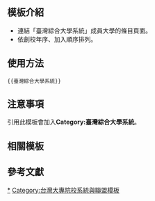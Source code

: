 <includeonly><!-- 在這裡加入模板的保護標識 --></includeonly><noinclude>{{Documentation subpage}}</noinclude>
<!-- 在本行下編輯模板說明 -->

== 模板介紹 ==
* 連結「臺灣綜合大學系統」成員大學的條目頁面。
* 依創校年序、加入順序排列。

==使用方法==
<pre>{{臺灣綜合大學系統}}</pre>

== 注意事項 ==
引用此模板會加入'''Category:臺灣綜合大學系統'''。

== 相關模板 ==

{{台灣高等教育模板導航}}

== 參考文獻 ==

<includeonly>
<!-- 本行下加入模板的分類 -->
[[Category:臺灣綜合大學系統|*]]
[[Category:台灣大專院校系統與聯盟模板]]

<!-- 本行下加入模板的跨語言鏈接 -->
</includeonly>